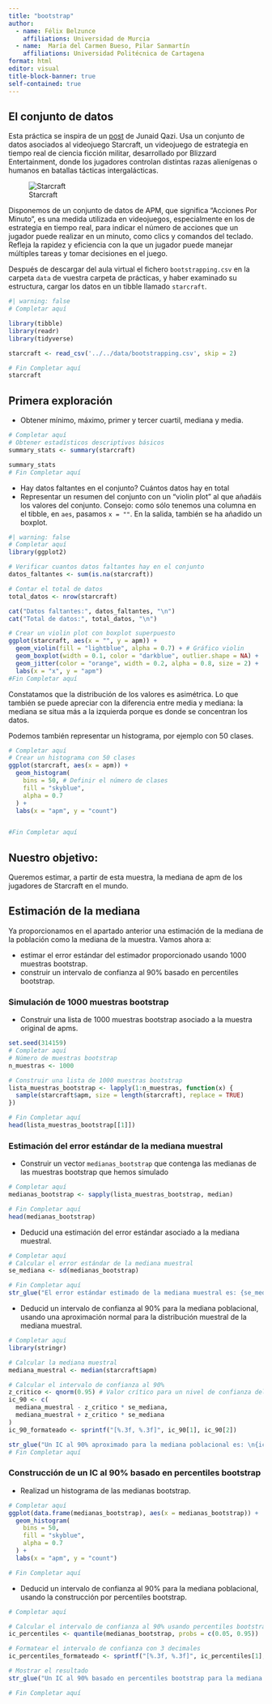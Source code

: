 ```yaml
---
title: "bootstrap"
author:
  - name: Félix Belzunce
    affiliations: Universidad de Murcia
  - name:  María del Carmen Bueso, Pilar Sanmartín
    affiliations: Universidad Politécnica de Cartagena
format: html
editor: visual
title-block-banner: true
self-contained: true
---
```


## El conjunto de datos

Esta práctica se inspira de un [post](https://medium.com/@junaidsqazi/a41-bootstrapping-and-confidence-interval-behind-the-scene-9eb349dc8926) de Junaid Qazi. Usa un conjunto de datos asociados al videojuego Starcraft, un videojuego de estrategia en tiempo real de ciencia ficción militar, desarrollado por Blizzard Entertainment, donde los jugadores controlan distintas razas alienígenas o humanos en batallas tácticas intergalácticas.

![Starcraft](starcraft.png)

Disponemos de un conjunto de datos de APM, que significa "Acciones Por Minuto", es una medida utilizada en videojuegos, especialmente en los de estrategia en tiempo real, para indicar el número de acciones que un jugador puede realizar en un minuto, como clics y comandos del teclado. Refleja la rapidez y eficiencia con la que un jugador puede manejar múltiples tareas y tomar decisiones en el juego.

Después de descargar del aula virtual el fichero `bootstrapping.csv` en la carpeta `data` de vuestra carpeta de prácticas, y haber examinado su estructura, cargar los datos en un tibble llamado `starcraft`.

```r
#| warning: false
# Completar aquí

library(tibble)
library(readr)
library(tidyverse)

starcraft <- read_csv('../../data/bootstrapping.csv', skip = 2)

# Fin Completar aquí
starcraft
```

## Primera exploración

-   Obtener mínimo, máximo, primer y tercer cuartil, mediana y media.

```r
# Completar aquí
# Obtener estadísticos descriptivos básicos
summary_stats <- summary(starcraft)

summary_stats
# Fin Completar aquí
```

-   Hay datos faltantes en el conjunto? Cuántos datos hay en total
-   Representar un resumen del conjunto con un "violin plot" al que añadáis los valores del conjunto. Consejo: como sólo tenemos una columna en el tibble, en `aes`, pasamos `x = ""`. En la salida, también se ha añadido un boxplot.

```r
#| warning: false
# Completar aquí
library(ggplot2)

# Verificar cuantos datos faltantes hay en el conjunto
datos_faltantes <- sum(is.na(starcraft))

# Contar el total de datos
total_datos <- nrow(starcraft)

cat("Datos faltantes:", datos_faltantes, "\n")
cat("Total de datos:", total_datos, "\n")

# Crear un violin plot con boxplot superpuesto
ggplot(starcraft, aes(x = "", y = apm)) +
  geom_violin(fill = "lightblue", alpha = 0.7) + # Gráfico violin
  geom_boxplot(width = 0.1, color = "darkblue", outlier.shape = NA) +
  geom_jitter(color = "orange", width = 0.2, alpha = 0.8, size = 2) +
  labs(x = "x", y = "apm")
#Fin Completar aquí
```

Constatamos que la distribución de los valores es asimétrica. Lo que también se puede apreciar con la diferencia entre media y mediana: la mediana se situa más a la izquierda porque es donde se concentran los datos.

Podemos también representar un histograma, por ejemplo con 50 clases.

```r
# Completar aquí
# Crear un histograma con 50 clases
ggplot(starcraft, aes(x = apm)) +
  geom_histogram(
    bins = 50, # Definir el número de clases
    fill = "skyblue",
    alpha = 0.7
  ) +
  labs(x = "apm", y = "count")


#Fin Completar aquí
```

::: callout-note
## Nuestro objetivo:

Queremos estimar, a partir de esta muestra, la mediana de apm de los jugadores de Starcraft en el mundo.
:::

## Estimación de la mediana

Ya proporcionamos en el apartado anterior una estimación de la mediana de la población como la mediana de la muestra. Vamos ahora a:

-   estimar el error estándar del estimador proporcionado usando 1000 muestras bootstrap.
-   construir un intervalo de confianza al 90% basado en percentiles bootstrap.

### Simulación de 1000 muestras bootstrap

-   Construir una lista de 1000 muestras bootstrap asociado a la muestra original de apms.

```r

set.seed(314159)
# Completar aquí
# Número de muestras bootstrap
n_muestras <- 1000

# Construir una lista de 1000 muestras bootstrap
lista_muestras_bootstrap <- lapply(1:n_muestras, function(x) {
  sample(starcraft$apm, size = length(starcraft), replace = TRUE)
})

# Fin Completar aquí
head(lista_muestras_bootstrap[[1]])
```

### Estimación del error estándar de la mediana muestral

-   Construir un vector `medianas_bootstrap` que contenga las medianas de las muestras bootstrap que hemos simulado

```r
# Completar aquí
medianas_bootstrap <- sapply(lista_muestras_bootstrap, median)

# Fin Completar aquí
head(medianas_bootstrap)
```

-   Deducid una estimación del error estándar asociado a la mediana muestral.

```r
# Completar aquí
# Calcular el error estándar de la mediana muestral
se_mediana <- sd(medianas_bootstrap)

# Fin Completar aquí
str_glue("El error estándar estimado de la mediana muestral es: {se_mediana}")
```

-   Deducid un intervalo de confianza al 90% para la mediana poblacional, usando una aproximación normal para la distribución muestral de la mediana muestral.

```r
# Completar aquí
library(stringr)

# Calcular la mediana muestral
mediana_muestral <- median(starcraft$apm)

# Calcular el intervalo de confianza al 90%
z_critico <- qnorm(0.95) # Valor crítico para un nivel de confianza del 90%
ic_90 <- c(
  mediana_muestral - z_critico * se_mediana,
  mediana_muestral + z_critico * se_mediana
)
ic_90_formateado <- sprintf("[%.3f, %.3f]", ic_90[1], ic_90[2])

str_glue("Un IC al 90% aproximado para la mediana poblacional es: \n{ic_90_formateado}")
# Fin Completar aquí
```

### Construcción de un IC al 90% basado en percentiles bootstrap

-   Realizad un histograma de las medianas bootstrap.

```r

# Completar aquí
ggplot(data.frame(medianas_bootstrap), aes(x = medianas_bootstrap)) +
  geom_histogram(
    bins = 50, 
    fill = "skyblue", 
    alpha = 0.7
  ) + 
  labs(x = "apm", y = "count")

# Fin Completar aquí
```

-   Deducid un intervalo de confianza al 90% para la mediana poblacional, usando la construcción por percentiles bootstrap.

```r
# Completar aquí

# Calcular el intervalo de confianza al 90% usando percentiles bootstrap
ic_percentiles <- quantile(medianas_bootstrap, probs = c(0.05, 0.95))

# Formatear el intervalo de confianza con 3 decimales
ic_percentiles_formateado <- sprintf("[%.3f, %.3f]", ic_percentiles[1], ic_percentiles[2])

# Mostrar el resultado
str_glue("Un IC al 90% basado en percentiles bootstrap para la mediana poblacional es: \n{ic_percentiles_formateado}")

# Fin Completar aquí
```